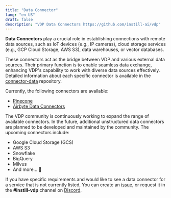 ```yaml
---
title: "Data Connector"
lang: "en-US"
draft: false
description: "VDP Data Connectors https://github.com/instill-ai/vdp"
---
```


**Data Connectors** play a crucial role in establishing connections with remote data sources, such as IoT devices (e.g., IP cameras), cloud storage services (e.g., GCP Cloud Storage, AWS S3), data warehouses, or vector databases.

These connectors act as the bridge between VDP and various external data sources.
Their primary function is to enable seamless data exchange, enhancing VDP's capability to work with diverse data sources effectively.
Detailed information about each specific connector is available in the [connector-data](https://github.com/instill-ai/connector-data) repository.

Currently, the following connectors are available:

- [Pinecone](pinecone)
- [Airbyte Data Connectors](airbyte)

The VDP community is continuously working to expand the range of available connectors.
In the future, additional unstructured data connectors are planned to be developed and maintained by the community.
The upcoming connectors include:

- Google Cloud Storage (GCS)
- AWS S3
- Snowflake
- BigQuery
- Milvus
- And more... 🌱

If you have specific requirements and would like to see a data connector for a service that is not currently listed,
You can create an [issue](https://github.com/instill-ai/community/issues), or request it in the **#instill-vdp** channel on [Discord](https://discord.gg/sevxWsqpGh).
